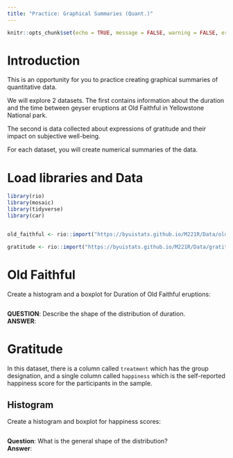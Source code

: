 ```yaml
---
title: "Practice: Graphical Summaries (Quant.)"
---
```

```r
knitr::opts_chunk$set(echo = TRUE, message = FALSE, warning = FALSE, error = TRUE)
```

# Introduction

This is an opportunity for you to practice creating graphical summaries of quantitative data.  

We  will explore 2 datasets.  The first contains information about the duration and the time between geyser eruptions at Old Faithful in Yellowstone National park.  

The second is data collected about expressions of gratitude and their impact on subjective well-being.  

For each dataset, you will create numerical summaries of the data.  


# Load libraries and Data
```r

library(rio)
library(mosaic)
library(tidyverse)
library(car)


old_faithful <- rio::import("https://byuistats.github.io/M221R/Data/old_faithful.xlsx")

gratitude <- rio::import("https://byuistats.github.io/M221R/Data/gratitude.xlsx")

```

# Old Faithful

Create a histogram and a boxplot for Duration of Old Faithful eruptions:  

```r


```

__QUESTION__:  Describe the shape of the distribution of duration.  
__ANSWER__:  



# Gratitude

In this dataset, there is a column called `treatment` which has the group designation, and a single column called `happiness` which is the self-reported happiness score for the participants in the sample.  

## Histogram

Create a histogram and boxplot for happiness scores:  

```r


```

__Question__: What is the general shape of the distribution?  
__Answer__:  



